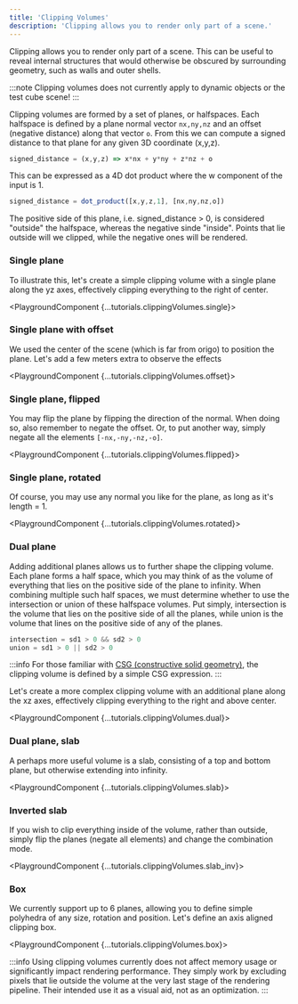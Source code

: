 ```yaml
---
title: 'Clipping Volumes'
description: 'Clipping allows you to render only part of a scene.'
---
```



Clipping allows you to render only part of a scene. 
This can be useful to reveal internal structures that would otherwise be obscured by surrounding geometry, such as walls and outer shells.

:::note
Clipping volumes does not currently apply to dynamic objects or the test cube scene!
:::

Clipping volumes are formed by a set of planes, or halfspaces.
Each halfspace is defined by a plane normal vector `nx,ny,nz` and an offset (negative distance) along that vector `o`.
From this we can compute a signed distance to that plane for any given 3D coordinate (x,y,z).

```typescript
signed_distance = (x,y,z) => x*nx + y*ny + z*nz + o
```

This can be expressed as a 4D dot product where the w component of the input is 1.

```typescript
signed_distance = dot_product([x,y,z,1], [nx,ny,nz,o])
```

The positive side of this plane, i.e. signed_distance > 0, is considered "outside" the halfspace, whereas the negative sinde "inside".
Points that lie outside will we clipped, while the negative ones will be rendered.

### Single plane

To illustrate this, let's create a simple clipping volume with a single plane along the yz axes, effectively clipping everything to the right of center.

<PlaygroundComponent {...tutorials.clippingVolumes.single}></PlaygroundComponent>

### Single plane with offset

We used the center of the scene (which is far from origo) to position the plane.
Let's add a few meters extra to observe the effects

<PlaygroundComponent {...tutorials.clippingVolumes.offset}></PlaygroundComponent>

### Single plane, flipped

You may flip the plane by flipping the direction of the normal.
When doing so, also remember to negate the offset.
Or, to put another way, simply negate all the elements `[-nx,-ny,-nz,-o]`.

<PlaygroundComponent {...tutorials.clippingVolumes.flipped}></PlaygroundComponent>

### Single plane, rotated

Of course, you may use any normal you like for the plane, as long as it's length = 1.

<PlaygroundComponent {...tutorials.clippingVolumes.rotated}></PlaygroundComponent>

### Dual plane

Adding additional planes allows us to further shape the clipping volume.
Each plane forms a half space, which you may think of as the volume of everything that lies on the positive side of the plane to infinity.
When combining multiple such half spaces, we must determine whether to use the intersection or union of these halfspace volumes.
Put simply, intersection is the volume that lies on the positive side of all the planes, while union is the volume that lines on the positive side of any of the planes.

```typescript
intersection = sd1 > 0 && sd2 > 0
union = sd1 > 0 || sd2 > 0
```

:::info
For those familiar with [CSG (constructive solid geometry)](https://en.wikipedia.org/wiki/Constructive_solid_geometry), the clipping volume is defined by a simple CSG expression.
:::

Let's create a more complex clipping volume with an additional plane along the xz axes, effectively clipping everything to the right and above center.

<PlaygroundComponent {...tutorials.clippingVolumes.dual}></PlaygroundComponent>

### Dual plane, slab

A perhaps more useful volume is a slab, consisting of a top and bottom plane, but otherwise extending into infinity.

<PlaygroundComponent {...tutorials.clippingVolumes.slab}></PlaygroundComponent>

### Inverted slab

If you wish to clip everything inside of the volume, rather than outside, simply flip the planes (negate all elements) and change the combination mode.

<PlaygroundComponent {...tutorials.clippingVolumes.slab_inv}></PlaygroundComponent>

### Box

We currently support up to 6 planes, allowing you to define simple polyhedra of any size, rotation and position.
Let's define an axis aligned clipping box.

<PlaygroundComponent {...tutorials.clippingVolumes.box}></PlaygroundComponent>
<br />


:::info
Using clipping volumes currently does not affect memory usage or significantly impact rendering performance.
They simply work by excluding pixels that lie outside the volume at the very last stage of the rendering pipeline.
Their intended use it as a visual aid, not as an optimization.
:::

